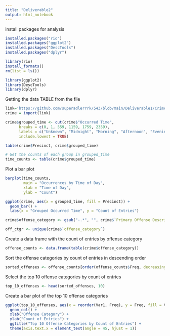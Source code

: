 ```yaml
---
title: "Deliverable2"
output: html_notebook
---
```


install packages for analysis
```r
installed.packages("rio")
installed.packages("ggplot2")
installed.packages("DescTools")
installed.packages("dplyr")
```

```r
library(rio)
install_formats()
rm(list = ls())

library(ggplot2)
library(DescTools)
library(dplyr)
```

Getting the data TABLE from the file
```r
link='https://github.com/superadlerrrk/543/blob/main/Deliverable1/Crime_Data.csv?raw=true'
crime = import(link)

crime$grouped_time <- cut(crime$"Occurred Time", 
      breaks = c(0, 1, 559, 1159, 1759, 2359),
      labels = c("Unknown", "Midnight", "Morning", "Afternoon", "Evening"),
      include.lowest = TRUE)

table(crime$Precinct, crime$grouped_time)

# Get the counts of each group in grouped_time
time_counts <- table(crime$grouped_time)
```

Plot a bar plot
```r
barplot(time_counts, 
        main = "Occurrences by Time of Day", 
        xlab = "Time of Day", 
        ylab = "Count")

ggplot(crime, aes(x = grouped_time, fill = Precinct)) + 
  geom_bar() + 
  labs(x = "Grouped Occurred Time", y = "Count of Entries")

crime$offense_category <- gsub("-.*", "", crime$`Primary Offense Description`)

off_ctgr <- unique(crime$`offense_category`)
```

Create a data frame with the count of entries by offense category
```r
offense_counts <- data.frame(table(crime$offense_category))
```

Sort the offense categories by count of entries in descending order
```r
sorted_offenses <- offense_counts[order(offense_counts$Freq, decreasing = TRUE), ]
```

Select the top 10 offense categories by count of entries
```r
top_10_offenses <- head(sorted_offenses, 10)
```

Create a bar plot of the top 10 offense categories
```r
ggplot(top_10_offenses, aes(x = reorder(Var1, Freq), y = Freq, fill = Var1)) +
  geom_col() +
  xlab("Offense Category") +
  ylab("Count of Entries") +
  ggtitle("Top 10 Offense Categories by Count of Entries") +
  theme(axis.text.x = element_text(angle = 45, hjust = 1))
```